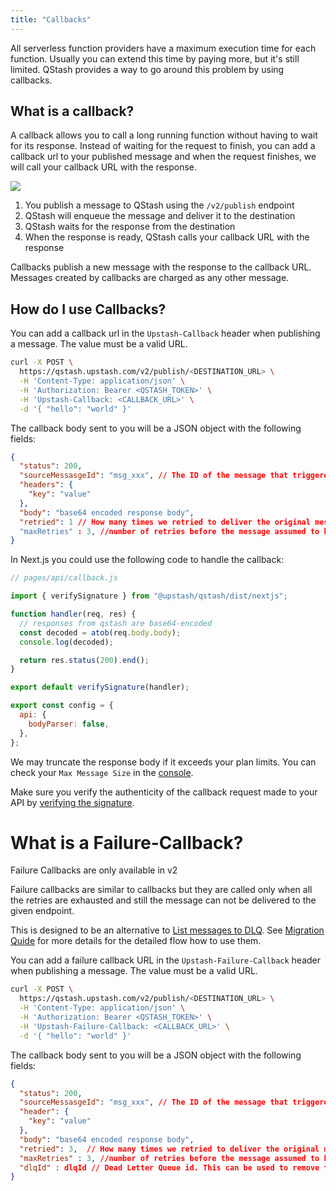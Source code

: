 ```yaml
---
title: "Callbacks"
---
```


All serverless function providers have a maximum execution time for each
function. Usually you can extend this time by paying more, but it's still
limited. QStash provides a way to go around this problem by using callbacks.

## What is a callback?

A callback allows you to call a long running function without having to wait for
its response. Instead of waiting for the request to finish, you can add a
callback url to your published message and when the request finishes, we will
call your callback URL with the response.

![](/img/qstash/callbacks.png)

1. You publish a message to QStash using the `/v2/publish` endpoint
2. QStash will enqueue the message and deliver it to the destination
3. QStash waits for the response from the destination
4. When the response is ready, QStash calls your callback URL with the response

Callbacks publish a new message with the response to the callback URL. Messages
created by callbacks are charged as any other message.

## How do I use Callbacks?

You can add a callback url in the `Upstash-Callback` header when publishing a
message. The value must be a valid URL.

```bash
curl -X POST \
  https://qstash.upstash.com/v2/publish/<DESTINATION_URL> \
  -H 'Content-Type: application/json' \
  -H 'Authorization: Bearer <QSTASH_TOKEN>' \
  -H 'Upstash-Callback: <CALLBACK_URL>' \
  -d '{ "hello": "world" }'
```

The callback body sent to you will be a JSON object with the following fields:

```json
{
  "status": 200,
  "sourceMessasgeId": "msg_xxx", // The ID of the message that triggered the callback
  "headers": {
    "key": "value"
  },
  "body": "base64 encoded response body",
  "retried": 1 // How many times we retried to deliver the original message
  "maxRetries" : 3, //number of retries before the message assumed to be failed to delivered.
}
```

In Next.js you could use the following code to handle the callback:

```js
// pages/api/callback.js

import { verifySignature } from "@upstash/qstash/dist/nextjs";

function handler(req, res) {
  // responses from qstash are base64-encoded
  const decoded = atob(req.body.body);
  console.log(decoded);

  return res.status(200).end();
}

export default verifySignature(handler);

export const config = {
  api: {
    bodyParser: false,
  },
};
```

We may truncate the response body if it exceeds your plan limits. You can check
your `Max Message Size` in the
[console](https://console.upstash.com/qstash?tab=details).

Make sure you verify the authenticity of the callback request made to your API
by
[verifying the signature](/qstash/features/security/#request-signing-optional).

# What is a Failure-Callback?

<Info>Failure Callbacks are only available in v2</Info>

Failure callbacks are similar to callbacks but they are called only when all the retries are exhausted and still 
the message can not be delivered to the given endpoint.

This is designed to be an alternative to [List messages to DLQ](/qstash/api/dlq/listMessages). See [Migration Quide](/qstash/migrating/v2#where-are-the-messages-in-v2) for more details for the detailed flow how to use them.

You can add a failure callback URL in the `Upstash-Failure-Callback` header when publishing a
message. The value must be a valid URL.

```bash
curl -X POST \
  https://qstash.upstash.com/v2/publish/<DESTINATION_URL> \
  -H 'Content-Type: application/json' \
  -H 'Authorization: Bearer <QSTASH_TOKEN>' \
  -H 'Upstash-Failure-Callback: <CALLBACK_URL>' \
  -d '{ "hello": "world" }'
```

The callback body sent to you will be a JSON object with the following fields:

```json
{
  "status": 200,
  "sourceMessasgeId": "msg_xxx", // The ID of the message that triggered the callback
  "header": {
    "key": "value"
  },
  "body": "base64 encoded response body",
  "retried": 3,  // How many times we retried to deliver the original message
  "maxRetries" : 3, //number of retries before the message assumed to be failed to delivered.
  "dlqId" : dlqId // Dead Letter Queue id. This can be used to remove the related message from DLQ.
}
```

